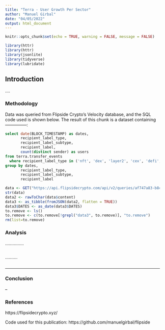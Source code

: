 ```yaml
---
title: "Terra - User Growth Per Sector"
author: "Manuel Girbal"
date: "04/05/2022"
output: html_document
---
```


```r
knitr::opts_chunk$set(echo = TRUE, warning = FALSE, message = FALSE)

library(httr)
library(httr)
library(jsonlite)
library(tidyverse)
library(lubridate)
```

## Introduction

....


### Methodology
Data was queried from Flipside Crypto's Velocity database, and the SQL code used is shown below. The result of this chunk is a dataset containing ---------------:

```sql
select date(BLOCK_TIMESTAMP) as dates,
       recipient_label_type,
       recipient_label_subtype,
       recipient_label,
       count(distinct sender) as users
from terra.transfer_events
  where recipient_label_type in ('nft', 'dex', 'layer2', 'cex', 'defi', 'dapp')
group by dates,
       recipient_label_type,
       recipient_label_subtype,
       recipient_label
```

```r
data <- GET("https://api.flipsidecrypto.com/api/v2/queries/af747a83-b8c7-43db-9390-d43d759acea4/data/latest")
str(data)
data2 <- rawToChar(data$content)
data3 <- as_tibble(fromJSON(data2, flatten = TRUE))
data3$DATES <- as_date(data3$DATES)
to.remove <- ls()
to.remove <- c(to.remove[!grepl("data3", to.remove)], "to.remove")
rm(list=to.remove)
```


### Analysis
...............

```r



```


..........

```r



```

--------



### Conclusion

--


### References
https://flipsidecrypto.xyz/


Code used for this publication: https://github.com/manuelgirbal/flipside 

